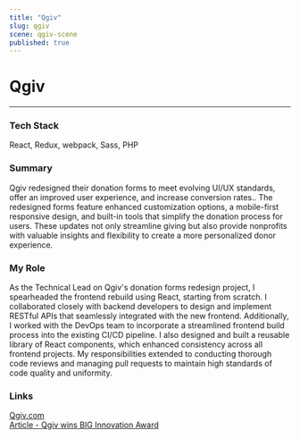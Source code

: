 ```yaml
---
title: "Qgiv"
slug: qgiv
scene: qgiv-scene
published: true
---
```


<div className="flex flex-col w-full h-fit gap-y-16">
<div className="flex flex-col w-full h-[calc(25vh-var(--header-height))] justify-end"></div>
<Container>

# Qgiv

---

### Tech Stack

React, Redux, webpack, Sass, PHP

</Container>
<Container>

### Summary

Qgiv redesigned their donation forms to meet evolving UI/UX standards, offer an improved user experience, and increase conversion rates.. The redesigned forms feature enhanced customization options, a mobile-first responsive design, and built-in tools that simplify the donation process for users. These updates not only streamline giving but also provide nonprofits with valuable insights and flexibility to create a more personalized donor experience.

### My Role

As the Technical Lead on Qgiv's donation forms redesign project, I spearheaded the frontend rebuild using React, starting from scratch. I collaborated closely with backend developers to design and implement RESTful APIs that seamlessly integrated with the new frontend. Additionally, I worked with the DevOps team to incorporate a streamlined frontend build process into the existing CI/CD pipeline. I also designed and built a reusable library of React components, which enhanced consistency across all frontend projects. My responsibilities extended to conducting thorough code reviews and managing pull requests to maintain high standards of code quality and uniformity.

### Links

[Qgiv.com](https://www.qgiv.com/donation-forms)  
[Article - Qgiv wins BIG Innovation Award](https://www.qgiv.com/blog/qgivs-redesigned-donation-forms-win-big-innovation-award/)

</Container>
</div>
